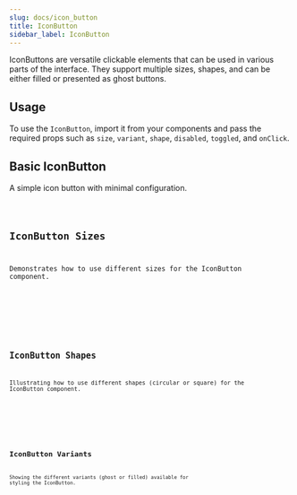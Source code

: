 ```yaml
---
slug: docs/icon_button
title: IconButton
sidebar_label: IconButton
---
```


IconButtons are versatile clickable elements that can be used in various parts of the interface. They support multiple sizes, shapes, and can be either filled or presented as ghost buttons.

## Usage

To use the `IconButton`, import it from your components and pass the required props such as `size`, `variant`, `shape`, `disabled`, `toggled`, and `onClick`.


## Basic IconButton

A simple icon button with minimal configuration.


<CodeSample>
    <IconButtonBasicDemo/>
</CodeSample>

<Code code={IconButtonBasicSource} lang="tsx" />

## IconButton Sizes

Demonstrates how to use different sizes for the IconButton component.


<CodeSample>
    <IconButtonSizeDemo/>
</CodeSample>

<Code code={IconButtonSizeSource} lang="tsx" />

## IconButton Shapes

Illustrating how to use different shapes (circular or square) for the IconButton component.


<CodeSample>
    <IconButtonShapeDemo/>
</CodeSample>

<Code code={IconButtonShapeSource} lang="tsx" />

## IconButton Variants

Showing the different variants (ghost or filled) available for styling the IconButton.


<CodeSample>
    <IconButtonVariantDemo/>
</CodeSample>

<Code code={IconButtonVariantSource} lang="tsx" />
